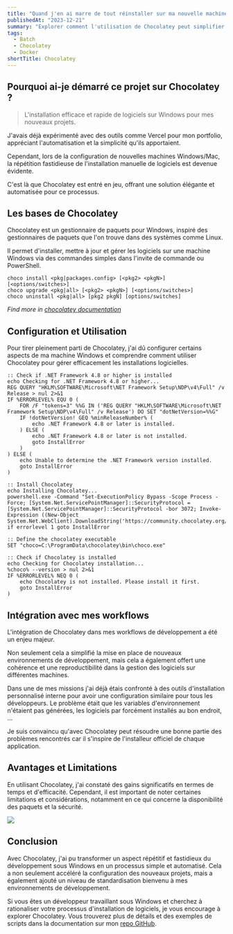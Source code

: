 ```yaml
---
title: "Quand j'en ai marre de tout réinstaller sur ma nouvelle machine..."
publishedAt: "2023-12-21"
summary: "Explorer comment l'utilisation de Chocolatey peut simplifier la réinstallation de logiciels et économiser un temps précieux."
tags:
  - Batch
  - Chocolatey
  - Docker
shortTitle: Chocolatey
---
```


## Pourquoi ai-je démarré ce projet sur Chocolatey ?

> L'installation efficace et rapide de logiciels sur Windows pour mes nouveaux projets.

J'avais déjà expérimenté avec des outils comme Vercel pour mon portfolio, appréciant l'automatisation et la simplicité qu'ils apportaient.

Cependant, lors de la configuration de nouvelles machines Windows/Mac, la répétition fastidieuse de l'installation manuelle de logiciels est devenue évidente.

C'est là que Chocolatey est entré en jeu, offrant une solution élégante et automatisée pour ce processus.

## Les bases de Chocolatey
Chocolatey est un gestionnaire de paquets pour Windows, inspiré des gestionnaires de paquets que l'on trouve dans des systèmes comme Linux.

Il permet d'installer, mettre à jour et gérer les logiciels sur une machine Windows via des commandes simples dans l'invite de commande ou PowerShell.

```batch showLineNumbers {1-3}
choco install <pkg|packages.config> [<pkg2> <pkgN>] [<options/switches>]
choco upgrade <pkg|all> [<pkg2> <pkgN>] [<options/switches>]
choco uninstall <pkg|all> [pkg2 pkgN] [options/switches]
```
*Find more in [chocolatey documentation](https://docs.chocolatey.org/en-us/)*

## Configuration et Utilisation

Pour tirer pleinement parti de Chocolatey, j'ai dû configurer certains aspects de ma machine Windows et comprendre comment utiliser Chocolatey pour gérer efficacement les installations logicielles.

```batch showLineNumbers {3}
:: Check if .NET Framework 4.8 or higher is installed
echo Checking for .NET Framework 4.8 or higher...
REG QUERY "HKLM\SOFTWARE\Microsoft\NET Framework Setup\NDP\v4\Full" /v Release > nul 2>&1
IF %ERRORLEVEL% EQU 0 (
    FOR /F "tokens=3" %%G IN ('REG QUERY "HKLM\SOFTWARE\Microsoft\NET Framework Setup\NDP\v4\Full" /v Release') DO SET "dotNetVersion=%%G"
    IF !dotNetVersion! GEQ %minReleaseNumber% (
        echo .NET Framework 4.8 or later is installed.
    ) ELSE (
        echo .NET Framework 4.8 or later is not installed.
        goto InstallError
    )
) ELSE (
    echo Unable to determine the .NET Framework version installed.
    goto InstallError
)
```
```batch showLineNumbers {3, 11}
:: Install Chocolatey
echo Installing Chocolatey...
powershell.exe -Command "Set-ExecutionPolicy Bypass -Scope Process -Force; [System.Net.ServicePointManager]::SecurityProtocol = [System.Net.ServicePointManager]::SecurityProtocol -bor 3072; Invoke-Expression ((New-Object System.Net.WebClient).DownloadString('https://community.chocolatey.org/install.ps1'))"
if errorlevel 1 goto InstallError

:: Define the chocolatey executable
SET "choco=C:\ProgramData\chocolatey\bin\choco.exe"

:: Check if Chocolatey is installed
echo Checking for Chocolatey installation...
%choco% --version > nul 2>&1
IF %ERRORLEVEL% NEQ 0 (
    echo Chocolatey is not installed. Please install it first.
    goto InstallError
)
```

## Intégration avec mes workflows

L'intégration de Chocolatey dans mes workflows de développement a été un enjeu majeur.

Non seulement cela a simplifié la mise en place de nouveaux environnements de développement, mais cela a également offert une cohérence et une reproductibilité dans la gestion des logiciels sur différentes machines.

Dans une de mes missions j'ai déjà étais confronté à des outils d'installation personnalisé interne pour avoir une configuration similaire pour tous les développeurs.
Le problème était que les variables d'environnement n'étaient pas générées, les logiciels par forcément installés au bon endroit, ...

Je suis convaincu qu'avec Chocolatey peut résoudre une bonne partie des problèmes rencontrés car il s'inspire de l'installeur officiel de chaque application.

## Avantages et Limitations
En utilisant Chocolatey, j'ai constaté des gains significatifs en termes de temps et d'efficacité. Cependant, il est important de noter certaines limitations et considérations, notamment en ce qui concerne la disponibilité des paquets et la sécurité.

<Image
  width={600}
  height={400}
  src="/blog/chocolatey/code.svg"
/>

## Conclusion
Avec Chocolatey, j'ai pu transformer un aspect répétitif et fastidieux du développement sous Windows en un processus simple et automatisé. Cela a non seulement accéléré la configuration des nouveaux projets, mais a également ajouté un niveau de standardisation bienvenu à mes environnements de développement.

Si vous êtes un développeur travaillant sous Windows et cherchez à rationaliser votre processus d'installation de logiciels, je vous encourage à explorer Chocolatey. Vous trouverez plus de détails et des exemples de scripts dans la documentation sur mon [repo GitHub](https://github.com/Fyleek/chocolatey).